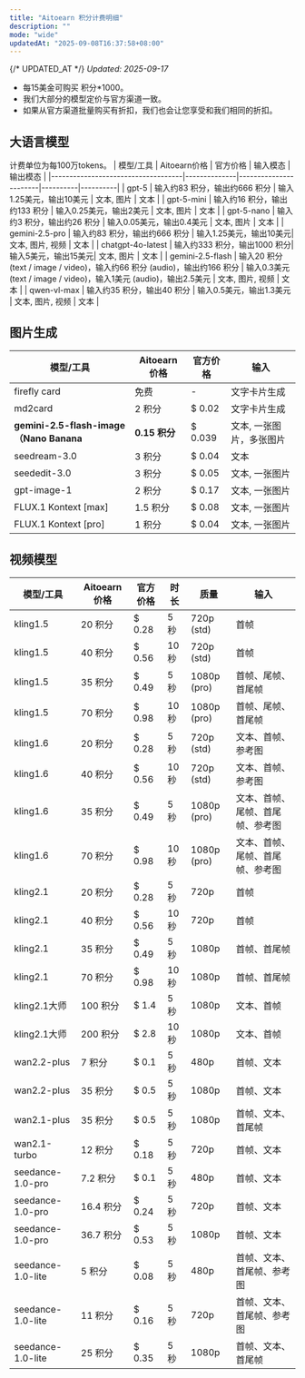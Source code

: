 ```yaml
---
title: "Aitoearn 积分计费明细"
description: ""
mode: "wide"
updatedAt: "2025-09-08T16:37:58+08:00"
---
```

{/* UPDATED_AT */}
_Updated: 2025-09-17_

- 每15美金可购买 积分*1000。
- 我们大部分的模型定价与官方渠道一致。
- 如果从官方渠道批量购买有折扣，我们也会让您享受和我们相同的折扣。

## 大语言模型
计费单位为每100万tokens。
| 模型/工具                          | Aitoearn价格 | 官方价格              | 输入模态 | 输出模态 |
|------------------------------------|--------------|-----------------------|----------|----------|
| gpt-5                              | 输入约83 积分，输出约666 积分 | 输入1.25美元，输出10美元 | 文本, 图片     | 文本     |
| gpt-5-mini                         | 输入约16 积分，输出约133 积分  | 输入0.25美元，输出2美元 | 文本, 图片     | 文本     |
| gpt-5-nano                         | 输入约3 积分，输出约26 积分 | 输入0.05美元，输出0.4美元 | 文本, 图片     | 文本     |
| gemini-2.5-pro                     | 输入约83 积分，输出约666 积分 |  输入1.25美元，输出10美元| 文本, 图片, 视频 | 文本  |
| chatgpt-4o-latest                  | 输入约333 积分，输出1000 积分|  输入5美元，输出15美元| 文本, 图片 | 文本  |
| gemini-2.5-flash                   | 输入20 积分(text / image / video)，输入约66 积分 (audio)，输出约166 积分  | 输入0.3美元(text / image / video)，输入1美元 (audio)，输出2.5美元  | 文本, 图片, 视频 | 文本 |
| qwen-vl-max                        | 输入约35 积分，输出40 积分  |  输入0.5美元，输出1.3美元   | 文本, 图片, 视频 | 文本 |

## 图片生成
| 模型/工具                          | Aitoearn价格 | 官方价格              | 输入 |
|------------------------------------|--------------|-----------------------|----------|
| firefly card                         | 免费         |        -               |   文字卡片生成       |
| md2card                            | 2 积分        | $ 0.02                |   文字卡片生成       |
| <Icon icon="fire" size={16} /> **gemini-2.5-flash-image（Nano Banana**            | **0.15 积分**      | $ 0.039                |   文本, 一张图片，多张图片       |
| seedream-3.0                       | 3 积分        | $ 0.04                 | 文本     |
| seededit-3.0                       | 3 积分        | $ 0.05               | 文本, 一张图片 |
| <Icon icon="fire" size={16} /> gpt-image-1                       | 2 积分        | $ 0.17                 | 文本, 一张图片 |
| <Icon icon="fire" size={16} /> FLUX.1 Kontext [max]              | 1.5 积分      | $ 0.08                 |  文本, 一张图片        |
| <Icon icon="fire" size={16} /> FLUX.1 Kontext [pro]            | 1 积分        | $ 0.04                 |  文本, 一张图片        |

## 视频模型
| 模型/工具                          | Aitoearn价格 | 官方价格              | 时长 | 质量   | 输入 |
|------------------------------------|--------------|-----------------------|------|--------|------|
| kling1.5 | 20 积分 | $ 0.28 | 5秒 | 720p (std) | 首帧 |
| kling1.5 | 40 积分 | $ 0.56 | 10秒 | 720p (std) | 首帧 |
| kling1.5 | 35 积分 | $ 0.49 | 5秒 | 1080p (pro) | 首帧、尾帧、首尾帧 |
| kling1.5 | 70 积分 | $ 0.98 | 10秒 | 1080p (pro) | 首帧、尾帧、首尾帧 |
| kling1.6 | 20 积分 | $ 0.28 | 5秒 | 720p (std) | 文本、首帧、参考图 |
| kling1.6 | 40 积分 | $ 0.56 | 10秒 | 720p (std) | 文本、首帧、参考图 |
| kling1.6 | 35 积分 | $ 0.49 | 5秒 | 1080p (pro) | 文本、首帧、尾帧、首尾帧、参考图 |
| kling1.6 | 70 积分 | $ 0.98 | 10秒 | 1080p (pro) | 文本、首帧、尾帧、首尾帧、参考图 |
| kling2.1 | 20 积分 | $ 0.28 | 5秒 | 720p | 首帧 |
| kling2.1 | 40 积分 | $ 0.56 | 10秒 | 720p | 首帧 |
| kling2.1 | 35 积分 | $ 0.49 | 5秒 | 1080p | 首帧、首尾帧 |
| kling2.1 | 70 积分 | $ 0.98 | 10秒 | 1080p | 首帧、首尾帧 |
| kling2.1大师 | 100 积分 | $ 1.4 | 5秒 | 1080p | 文本、首帧 |
| kling2.1大师 | 200 积分 | $ 2.8 | 10秒 | 1080p | 文本、首帧 |
| wan2.2-plus | 7 积分 | $ 0.1 | 5秒 | 480p | 首帧、文本 |
| wan2.2-plus | 35 积分 | $ 0.5 | 5秒 | 1080p | 首帧、文本 |
| wan2.1-plus | 35 积分 | $ 0.5 | 5秒 | 1080p | 首帧、文本、首尾帧 |
| wan2.1-turbo | 12 积分 | $ 0.18 | 5秒 | 720p | 首帧、文本 |
| seedance-1.0-pro | 7.2 积分 | $ 0.1 | 5秒 | 480p | 首帧、文本 |
| seedance-1.0-pro | 16.4 积分 | $ 0.24 | 5秒 | 720p | 首帧、文本 |
| seedance-1.0-pro | 36.7 积分 | $ 0.53 | 5秒 | 1080p | 首帧、文本 |
| seedance-1.0-lite | 5 积分 | $ 0.08 | 5秒 | 480p | 首帧、文本、首尾帧、参考图 |
| seedance-1.0-lite | 11 积分 | $ 0.16 | 5秒 | 720p | 首帧、文本、首尾帧、参考图 |
| seedance-1.0-lite | 25 积分 | $ 0.35 | 5秒 | 1080p | 首帧、文本、首尾帧 |